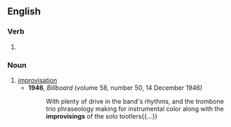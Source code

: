 ==English==

===Verb===
{{head|en|present participle}}

# {{present participle of|improvise|lang=en|nocat=1}}

===Noun===
{{en-noun}}

# [[improvisation]]
#* '''1946''', ''Billboard'' (volume 58, number 50, 14 December 1946)
#*: With plenty of drive in the band's rhythms, and the trombone trio phraseology making for instrumental color along with the '''improvisings''' of the solo tootlers{{...}}